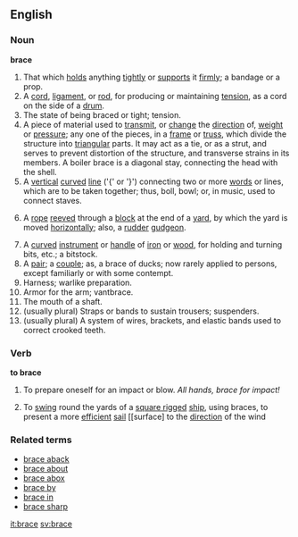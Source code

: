 ==English==

===Noun===

'''brace'''

#That which [[hold]]s anything [[tightly]] or [[supports]] it [[firmly]]; a bandage or a prop.
#A [[cord]], [[ligament]], or [[rod]], for producing or maintaining [[tension]], as a cord on the side of a [[drum]].
#The state of being braced or tight; tension.
#A piece of material used to [[transmit]], or [[change]] the [[direction]] of, [[weight]] or [[pressure]]; any one of the pieces, in a [[frame]] or [[truss]], which divide the structure into [[triangular]] parts. It may act as a tie, or as a strut, and serves to prevent distortion of the structure, and transverse strains in its members. A boiler brace is a diagonal stay, connecting the head with the shell.
#A [[vertical]] [[curved]] [[line]] ('{' or '}') connecting two or more [[word]]s or lines, which are to be taken together; thus, boll, bowl; or, in music, used to connect staves.
#{{nautical}} A [[rope]] [[reeved]] through a [[block]] at the end of a [[yard]], by which the yard is moved [[horizontally]]; also, a [[rudder]] [[gudgeon]].
#A [[curved]] [[instrument]] or [[handle]] of [[iron]] or [[wood]], for holding and turning bits, etc.; a bitstock.
#A [[pair]]; a [[couple]]; as, a brace of ducks; now rarely applied to persons, except familiarly or with some contempt.
#Harness; warlike preparation.
#Armor for the arm; vantbrace.
#The mouth of a shaft.
#(usually plural) Straps or bands to sustain trousers; suspenders.
#(usually plural) A system of wires, brackets, and elastic bands used to correct crooked teeth.

===Verb===
'''to brace'''
#To prepare oneself for an impact or blow. ''All hands, brace for impact!''
#{{nautical}} To [[swing]] round the yards of a [[square rigged]] [[ship]], using braces, to present a more [[efficient]] [[sail]] [[surface] to the [[direction]] of the wind

===Related terms===
*[[brace aback]]
*[[brace about]]
*[[brace abox]]
*[[brace by]]
*[[brace in]]
*[[brace sharp]]

[[it:brace]]
[[sv:brace]]